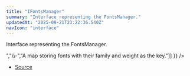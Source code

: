 ```yaml
---
title: "IFontsManager"
summary: "Interface representing the FontsManager."
updatedAt: "2025-09-21T23:22:36.540Z"
navIcon: "interface"
---
```



Interface representing the FontsManager.

<Table data={{ headers: [{"content":"Property","key":"property","sortable":true},{"content":"Type","key":"type","sortable":true},{"content":"Value","key":"value","sortable":true},{"content":"Description","key":"description"}], rows: [["debug","[boolean](https://developer.mozilla.org/en-US/docs/Web/JavaScript/Reference/Global_Objects/Boolean)","\\-","Whether debugging is enabled."],["map","Map\\<string, Font\\>","\\-","A map storing fonts with their family and weight as the key."]] }} />


- [Source](https://github.com/NMMTY/LazyCanvas/blob/ba4be40168e49b0348ae523995fc10eec8149d6c/packages/lazycanvas/src/structures/managers/FontsManager.ts#L9)
